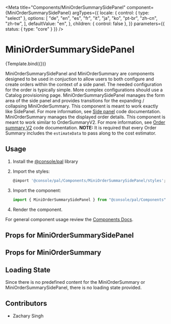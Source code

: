 
<Meta
  title="Components/MiniOrderSummarySidePanel"
  component={MiniOrderSummarySidePanel}
  argTypes={{
    locale: {
      control: { type: "select" },
      options: [
        "de",
        "en",
        "es",
        "fr",
        "it",
        "ja",
        "ko",
        "pt-br",
        "zh-cn",
        "zh-tw",
      ],
      defaultValue: "en",
    },
    children: { control: false },
  }}
  parameters={{ status: { type: "core" } }}
/>

# MiniOrderSummarySidePanel


<Canvas>
  <Story name="Demo" args={{}}>
    {Template.bind({})}
  </Story>
</Canvas>

MiniOrderSummarySidePanel and MiniOrderSummary are components designed to be used in conjuction to allow users to both configure and create orders within the context of a side panel. The needed configuration for the order is typically simple. More complex configurations should use a Catalog provisioning page.
MiniOrderSummarySidePanel manages the form area of the side panel and provides transitions for the expanding / collapsing MiniOrderSummary. This component is meant to work exactly like SidePanel. For more information, see [Side panel](/components/side-panel/code) code documentation.
MiniOrderSummary manages the displayed order details. This component is meant to work similar to OrderSummaryV2. For more information, see [Order summary V2](/components/order-summary-v2/code) code documentation.
**NOTE:** It is required that every Order Summary includes the `estimateData` to pass along to the cost estimator.

## Usage

1.  Install the [@console/pal](https://github.ibm.com/ibmcloud/pal#how-to-install-and-use) library
2.  Import the styles:

    ```js
    @import '@console/pal/Components/MiniOrderSummarySidePanel/styles';
    ```

3.  Import the component:

    ```js
    import { MiniOrderSummarySidePanel } from "@console/pal/Components";
    ```

4.  Render the component.

For general component usage review the [Components Docs](https://pages.github.ibm.com/ibmcloud/pal/development-guidelines/components/overview).

## Props for MiniOrderSummarySidePanel

<ArgsTable of={MiniOrderSummarySidePanel} />

## Props for MiniOrderSummary

<ArgsTable of={MiniOrderSummary} />

## Loading State

Since there is no predefined content for the MiniOrderSummary or MiniOrderSummarySidePanel, there is no loading state provided.

## Contributors

- Zachary Singh
